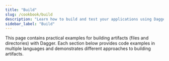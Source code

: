 ```yaml
---
title: "Build"
slug: /cookbook/build
description: "Learn how to build and test your applications using Dagger with practical examples."
sidebar_label: "Build"
---
```



This page contains practical examples for building artifacts (files and directories) with Dagger. Each section below provides code examples in multiple languages and demonstrates different approaches to building artifacts.

<MultiStageBuild />

<MatrixBuild />

<BuildMultiArch />

<BuildMultiArchCC />

<BuildImageFromDockerfile />

<BuildImageFromDockerfileContext />

<OciAnnotations />

<OciLabels />

<InvalidateCache />